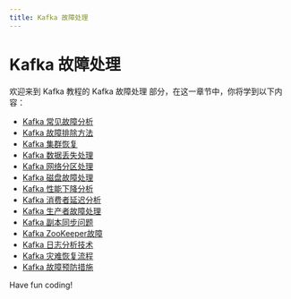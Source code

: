 ```yaml
---
title: Kafka 故障处理
---
```


# Kafka 故障处理

欢迎来到 Kafka 教程的 Kafka 故障处理 部分，在这一章节中，你将学到以下内容：

- [Kafka 常见故障分析](./0-kafka-common-fault-analysis.mdx)
- [Kafka 故障排除方法](./1-troubleshooting-kafka.mdx)
- [Kafka 集群恢复](./2-kafka-cluster-recovery.mdx)
- [Kafka 数据丢失处理](./3-kafka-data-loss-handling.mdx)
- [Kafka 网络分区处理](./4-kafka-network-partition-processing.mdx)
- [Kafka 磁盘故障处理](./5-kafka-disk-troubleshooting.mdx)
- [Kafka 性能下降分析](./6-kafka-performance-degradation-analysis.mdx)
- [Kafka 消费者延迟分析](./7-kafka-consumer-delay-analysis.mdx)
- [Kafka 生产者故障处理](./8-kafka-producer-troubleshooting.mdx)
- [Kafka 副本同步问题](./9-kafka-replica-synchronization-issue.mdx)
- [Kafka ZooKeeper故障](./10-kafka-zookeeper-failure.mdx)
- [Kafka 日志分析技术](./11-kafka-log-analysis-technology.mdx)
- [Kafka 灾难恢复流程](./12-kafka-disaster-recovery-process.mdx)
- [Kafka 故障预防措施](./13-kafka-troubleshooting.mdx)

Have fun coding!